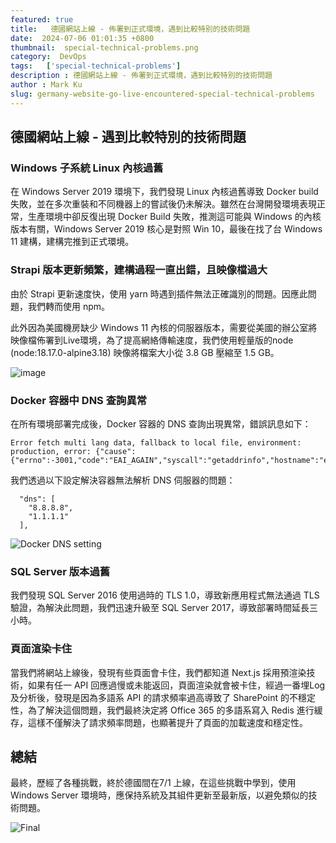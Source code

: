 ```yaml
---
featured: true
title:   德國網站上線 - 佈署到正式環境，遇到比較特別的技術問題
date:  2024-07-06 01:01:35 +0800
thumbnail:  special-technical-problems.png
category:  DevOps  
tags:   ['special-technical-problems']
description : 德國網站上線 - 佈署到正式環境，遇到比較特別的技術問題
author : Mark Ku
slug: germany-website-go-live-encountered-special-technical-problems
---
```

## 德國網站上線 - 遇到比較特別的技術問題
### Windows 子系統 Linux 內核過舊
在 Windows Server 2019 環境下，我們發現 Linux 內核過舊導致 Docker build 失敗，並在多次重裝和不同機器上的嘗試後仍未解決。雖然在台灣開發環境表現正常，生產環境中卻反復出現 Docker Build 失敗，推測這可能與 Windows 的內核版本有關，Windows Server 2019 核心是對照 Win 10，最後在找了台 Windows 11 建構，建構完推到正式環境。

### Strapi 版本更新頻繁，建構過程一直出錯，且映像檔過大
由於 Strapi 更新速度快，使用 yarn 時遇到插件無法正確識別的問題。因應此問題，我們轉而使用 npm。  

此外因為美國機房缺少 Windows 11 內核的伺服器版本，需要從美國的辦公室將映像檔佈署到Live環境，為了提高網絡傳輸速度，我們使用輕量版的node (node:18.17.0-alpine3.18) 映像將檔案大小從 3.8 GB 壓縮至 1.5 GB。  

![image](after-image-resize.png)

### Docker 容器中 DNS 查詢異常
在所有環境部署完成後，Docker 容器的 DNS 查詢出現異常，錯誤訊息如下：

```
Error fetch multi lang data, fallback to local file, environment: production, error: {"cause":{"errno":-3001,"code":"EAI_AGAIN","syscall":"getaddrinfo","hostname":"e645f404c07e0ac86.ibuypower.com"}}
```

我們透過以下設定解決容器無法解析 DNS 伺服器的問題：
```
  "dns": [
    "8.8.8.8",
    "1.1.1.1"
  ],
```

![Docker DNS setting](docker-dns-setting.png)

### SQL Server 版本過舊
我們發現 SQL Server 2016 使用過時的 TLS 1.0，導致新應用程式無法通過 TLS 驗證，為解決此問題，我們迅速升級至 SQL Server 2017，導致部署時間延長三小時。

### 頁面渲染卡住
當我們將網站上線後，發現有些頁面會卡住，我們都知道 Next.js 採用預渲染技術，如果有任一 API 回應過慢或未能返回，頁面渲染就會被卡住，經過一番埋Log 及分析後，發現是因為多語系 API 的請求頻率過高導致了 SharePoint 的不穩定性，為了解決這個問題，我們最終決定將 Office 365 的多語系寫入 Redis 進行緩存，這樣不僅解決了請求頻率問題，也顯著提升了頁面的加載速度和穩定性。

## 總結
最終，歷經了各種挑戰，終於德國間在7/1 上線，在這些挑戰中學到，使用 Windows Server 環境時，應保持系統及其組件更新至最新版，以避免類似的技術問題。

![Final](screenshot.png)